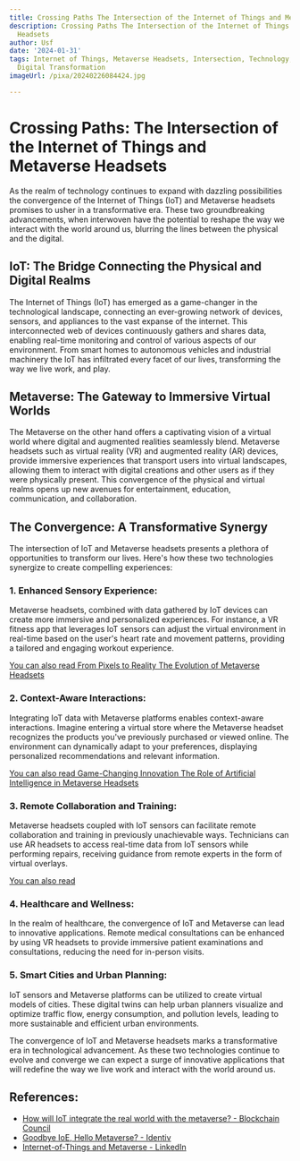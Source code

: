 ```yaml
---
title: Crossing Paths The Intersection of the Internet of Things and Metaverse Headsets
description: Crossing Paths The Intersection of the Internet of Things and Metaverse
  Headsets
author: Usf
date: '2024-01-31'
tags: Internet of Things, Metaverse Headsets, Intersection, Technology, Connectivity,
  Digital Transformation
imageUrl: /pixa/20240226084424.jpg

---
```

# Crossing Paths: The  Intersection of the Internet of Things and  Metaverse Headsets

As the realm of technology continues to expand with dazzling possibilities the convergence of the Internet of Things (IoT) and Metaverse headsets promises to usher in a transformative era. These two  groundbreaking advancements, when interwoven have the potential to reshape the way we interact with the world around us, blurring the lines between the physical and  the digital.

## IoT: The Bridge Connecting the Physical  and  Digital Realms

The Internet of Things (IoT) has emerged  as a game-changer in the technological landscape, connecting an ever-growing network of devices, sensors, and appliances to the vast expanse  of the  internet.  This interconnected web of devices continuously gathers and shares  data, enabling real-time monitoring and control of various aspects of our environment. From smart homes to autonomous vehicles and industrial machinery the IoT has infiltrated every facet of  our lives, transforming the way we live work, and play.

## Metaverse: The Gateway to Immersive Virtual Worlds

The Metaverse on the other hand offers a captivating vision of a virtual world where digital and augmented realities seamlessly blend. Metaverse headsets such as virtual reality (VR) and augmented reality (AR) devices,  provide immersive experiences that transport users into  virtual landscapes, allowing them to  interact with digital creations and other users as if they were physically  present. This convergence of the physical and virtual realms  opens up new avenues for entertainment,  education, communication,  and collaboration.

## The Convergence: A Transformative Synergy

The intersection of IoT and Metaverse  headsets presents a plethora of opportunities  to transform our lives. Here's how these two technologies synergize to create compelling experiences:

### 1. Enhanced  Sensory Experience:

Metaverse headsets, combined with data gathered by IoT devices can create more immersive and personalized experiences. For instance, a VR fitness app that leverages IoT sensors can adjust the virtual environment in real-time based on the user's  heart rate  and  movement patterns, providing a tailored and engaging workout experience.

[You can also read From Pixels to Reality The Evolution of Metaverse Headsets](From%20Pixels%20to%20Reality%20The%20Evolution%20of%20Metaverse%20Headsets)


### 2. Context-Aware Interactions:

Integrating IoT data with Metaverse platforms enables context-aware  interactions. Imagine entering a  virtual  store  where the Metaverse headset recognizes the products you've previously purchased or viewed online. The environment can dynamically adapt to your preferences, displaying personalized recommendations and relevant information.

[You can also  read Game-Changing Innovation  The Role of Artificial Intelligence in Metaverse  Headsets](Game-Changing%20Innovation%20The%20Role%20of%20Artificial%20Intelligence%20in%20Metaverse%20Headsets)


### 3.  Remote Collaboration and Training:

Metaverse headsets coupled with IoT sensors can facilitate remote collaboration  and training in previously unachievable ways. Technicians can  use AR headsets to access  real-time data  from IoT sensors while performing repairs, receiving guidance from remote experts in the form  of virtual overlays.

[You can also read ]()


### 4. Healthcare and Wellness:

In the realm of healthcare, the convergence of IoT and  Metaverse can lead to innovative applications. Remote medical consultations can be enhanced by using VR headsets to provide immersive patient  examinations and consultations,  reducing the need for in-person visits.

### 5.  Smart Cities and Urban Planning:

IoT sensors and Metaverse platforms can be utilized  to create  virtual models of cities. These digital twins  can  help urban planners visualize and optimize traffic flow, energy consumption, and  pollution levels, leading to more  sustainable and efficient  urban environments.

The convergence of  IoT and Metaverse headsets  marks a transformative era in technological advancement. As  these two technologies continue to evolve and  converge we  can expect a surge of innovative applications that will redefine the way  we live work and interact with the  world around us.

## References:
- [How will IoT integrate the real world with the metaverse? - Blockchain Council](https://www.blockchain-council.org/metaverse/how-will-iot-integrate-the-real-world-with-the-metaverse/)
- [Goodbye IoE, Hello Metaverse? - Identiv](https://www.identiv.com/resources/blog/goodbye-ioe-hello-metaverse)
- [Internet-of-Things and Metaverse - LinkedIn](https://www.linkedin.com/pulse/internet-of-things-metaverse-dr-rameez-asif)
